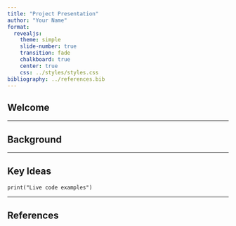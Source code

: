 ```yaml
---
title: "Project Presentation"
author: "Your Name"
format:
  revealjs:
    theme: simple
    slide-number: true
    transition: fade
    chalkboard: true
    center: true
    css: ../styles/styles.css
bibliography: ../references.bib
---
```


## Welcome

---

## Background

---

## Key Ideas

```.python
print("Live code examples")
```

---

## References
